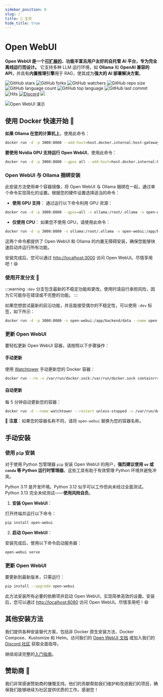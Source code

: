 ```yaml
---
sidebar_position: 0
slug: /
title: 🏡 主页
hide_title: true
---
```



# Open WebUI

**Open WebUI 是一个[可扩展的](https://docs.openwebui.com/features/plugin/)、功能丰富且用户友好的自托管 AI 平台，专为完全离线运行而设计。** 它支持多种 LLM 运行环境，如 **Ollama** 和 **OpenAI 兼容的 API**，并具有**内置推理引擎**用于 RAG，使其成为**强大的 AI 部署解决方案**。

![GitHub stars](https://img.shields.io/github/stars/open-webui/open-webui?style=social)
![GitHub forks](https://img.shields.io/github/forks/open-webui/open-webui?style=social)
![GitHub watchers](https://img.shields.io/github/watchers/open-webui/open-webui?style=social)
![GitHub repo size](https://img.shields.io/github/repo-size/open-webui/open-webui)
![GitHub language count](https://img.shields.io/github/languages/count/open-webui/open-webui)
![GitHub top language](https://img.shields.io/github/languages/top/open-webui/open-webui)
![GitHub last commit](https://img.shields.io/github/last-commit/open-webui/open-webui?color=red)
![Hits](https://hits.seeyoufarm.com/api/count/incr/badge.svg?url=https%3A%2F%2Fgithub.com%2Follama-webui%2Follama-wbui&count_bg=%2379C83D&title_bg=%23555555&icon=&icon_color=%23E7E7E7&title=hits&edge_flat=false)
[![Discord](https://img.shields.io/badge/Discord-Open_WebUI-blue?logo=discord&logoColor=white)](https://discord.gg/5rJgQTnV4s)
[![](https://img.shields.io/static/v1?label=Sponsor&message=%E2%9D%A4&logo=GitHub&color=%23fe8e86)](https://github.com/sponsors/tjbck)

![Open WebUI 演示](/img/demo.gif)

## 使用 Docker 快速开始 🐳

**如果 Ollama 在您的计算机上**，使用此命令：

```bash
docker run -d -p 3000:8080 --add-host=host.docker.internal:host-gateway -v open-webui:/app/backend/data --name open-webui --restart always ghcr.io/open-webui/open-webui:main
```

**要使用 Nvidia GPU 支持运行 Open WebUI**，使用此命令：

```bash
docker run -d -p 3000:8080 --gpus all --add-host=host.docker.internal:host-gateway -v open-webui:/app/backend/data --name open-webui --restart always ghcr.io/open-webui/open-webui:cuda
```

### Open WebUI 与 Ollama 捆绑安装

此安装方法使用单个容器镜像，将 Open WebUI 与 Ollama 捆绑在一起，通过单个命令实现简化的设置。根据您的硬件设置选择适当的命令：

- **使用 GPU 支持**：
通过运行以下命令利用 GPU 资源：

```bash
docker run -d -p 3000:8080 --gpus=all -v ollama:/root/.ollama -v open-webui:/app/backend/data --name open-webui --restart always ghcr.io/open-webui/open-webui:ollama
  ```

- **仅使用 CPU**：
如果您不使用 GPU，请使用此命令：

```bash
docker run -d -p 3000:8080 -v ollama:/root/.ollama -v open-webui:/app/backend/data --name open-webui --restart always ghcr.io/open-webui/open-webui:ollama
  ```

这两个命令都提供了 Open WebUI 和 Ollama 的内置无障碍安装，确保您能够快速启动并运行所有功能。

安装完成后，您可以通过 [http://localhost:3000](http://localhost:3000) 访问 Open WebUI。尽情享用吧！😄

### 使用开发分支 🌙

:::warning
`:dev` 分支包含最新的不稳定功能和更改。使用时请自行承担风险，因为它可能存在错误或不完整的功能。
:::

如果您想尝试最新的前沿功能，并且能接受偶尔的不稳定性，可以使用 `:dev` 标签，如下所示：

```bash
docker run -d -p 3000:8080 -v open-webui:/app/backend/data --name open-webui --restart always ghcr.io/open-webui/open-webui:dev
```

### 更新 Open WebUI

要轻松更新 Open WebUI 容器，请按照以下步骤操作：

#### 手动更新
使用 [Watchtower](https://containrrr.dev/watchtower) 手动更新您的 Docker 容器：
```bash
docker run --rm -v /var/run/docker.sock:/var/run/docker.sock containrrr/watchtower --run-once open-webui
```

#### 自动更新
每 5 分钟自动更新您的容器：
```bash
docker run -d --name watchtower --restart unless-stopped -v /var/run/docker.sock:/var/run/docker.sock containrrr/watchtower --interval 300 open-webui
```

🔧 **注意**：如果您的容器名称不同，请将 `open-webui` 替换为您的容器名称。

## 手动安装

### 使用 `pip` 安装

对于使用 Python 包管理器 `pip` 安装 Open WebUI 的用户，**强烈建议使用 `uv` 或 `conda` 等 Python 运行时管理器**。这些工具有助于有效管理 Python 环境并避免冲突。

Python 3.11 是开发环境。Python 3.12 似乎可以工作但尚未经过全面测试。Python 3.13 完全未经测试——**使用风险自负**。

1. **安装 Open WebUI**：

打开终端并运行以下命令：
```bash
pip install open-webui
   ```

2. **启动 Open WebUI**：

安装完成后，使用以下命令启动服务器：
```bash
open-webui serve
   ```

### 更新 Open WebUI

要更新到最新版本，只需运行：

```bash
pip install --upgrade open-webui
```

此方法安装所有必要的依赖项并启动 Open WebUI，实现简单高效的设置。安装后，您可以通过 [http://localhost:8080](http://localhost:8080) 访问 Open WebUI。尽情享用吧！😄

## 其他安装方法

我们提供各种安装替代方案，包括非 Docker 原生安装方法、Docker Compose、Kustomize 和 Helm。访问我们的 [Open WebUI 文档](https://docs.openwebui.com/getting-started/) 或加入我们的 [Discord 社区](https://discord.gg/5rJgQTnV4s) 获取全面指导。

继续阅读完整的[入门指南](/getting-started)。

## 赞助商 🙌

<TopBanners />

<SponsorList />

我们非常感谢赞助商的慷慨支持。他们的贡献帮助我们维护和改进我们的项目，确保我们能够继续为社区提供优质的工作。感谢您！

